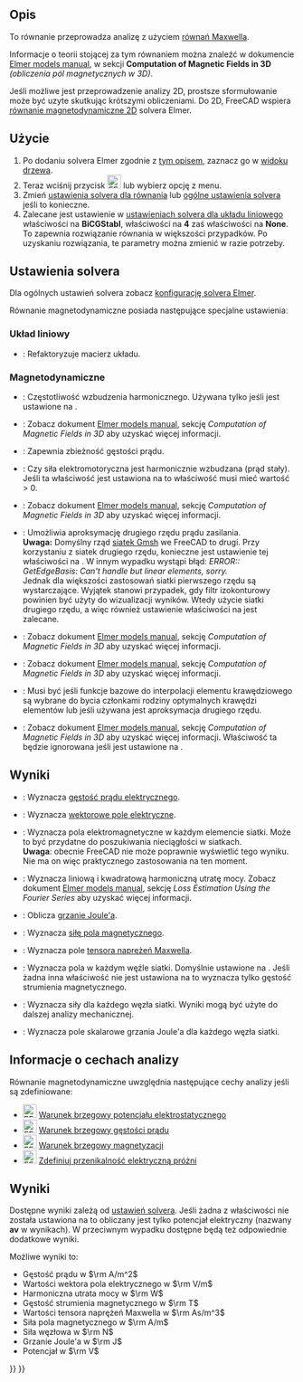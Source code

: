 <languages/>

{{Docnav
|[[FEM_EquationElectricforce/pl|Równanie siły elektrostatycznej]]
|[[FEM_EquationMagnetodynamic2D/pl|Równanie magnetodynamiczne 2D]]
|[[FEM_Workbench/pl|środowisko pracy MES]]
|IconL=FEM_EquationElectricforce.svg
|IconR=FEM_EquationMagnetodynamic2D.svg
|IconC=Workbench_FEM.svg
}}

{{GuiCommand/pl
|Name=FEM EquationMagnetodynamic
|Name/pl=Równanie magnetodynamiczne
|MenuLocation=Rozwiąż→ Równania elektromagnetyczne → Równanie magnetodynamiczne
|Workbenches=[[FEM_Workbench|FEM]]
|Version=0.21
|SeeAlso=[[FEM_EquationMagnetodynamic2D/pl|Równanie magnetodynamiczne 2D]]
}}

<span id="Description"></span>
==Opis==

To równanie przeprowadza analizę z użyciem [https://pl.wikipedia.org/wiki/R%C3%B3wnania_Maxwella równań Maxwella].

Informacje o teorii stojącej za tym równaniem można znaleźć w dokumencie [http://www.elmerfem.org/blog/documentation/ Elmer models manual], w sekcji '''Computation of Magnetic Fields in 3D''' ''(obliczenia pól magnetycznych w 3D)''.

Jeśli możliwe jest przeprowadzenie analizy 2D, prostsze sformułowanie może być uzyte skutkując krótszymi obliczeniami. Do 2D, FreeCAD wspiera [[FEM_EquationMagnetodynamic2D/pl|równanie magnetodynamiczne 2D]] solvera Elmer.

<span id="Usage"></span>
==Użycie==

# Po dodaniu solvera Elmer zgodnie z [[FEM_SolverElmer/pl#Równania|tym opisem]], zaznacz go w [[Tree_view/pl|widoku drzewa]].
# Teraz wciśnij przycisk [[Image:FEM_EquationMagnetodynamic.svg|24px]] lub wybierz opcję {{MenuCommand|Rozwiąż → Równania elektromagnetyczne → Równanie magnetodynamiczne}} z menu.
# Zmień [[#Ustawienia_solvera|ustawienia solvera dla równania]] lub [[FEM_SolverElmer_SolverSettings/pl|ogólne ustawienia solvera]] jeśli to konieczne.
# Zalecane jest ustawienie w [[FEM_SolverElmer_SolverSettings/pl#Układ_liniowy|ustawieniach solvera dla układu liniowego]] właściwości {{PropertyData|Linear Iterative Method}} na '''BiCGStabl ''', właściwości {{PropertyData|BiCGstabl Degree}} na '''4''' zaś właściwości {{PropertyData|Linear Preconditioning}} na '''None'''. To zapewnia rozwiązanie równania w większości przypadków. Po uzyskaniu rozwiązania, te parametry można zmienić w razie potrzeby.

<span id="Solver_Settings"></span>
==Ustawienia solvera==

Dla ogólnych ustawień solvera zobacz [[FEM_SolverElmer_SolverSettings/pl|konfigurację solvera Elmer]].

Równanie magnetodynamiczne posiada następujące specjalne ustawieniaː

<span id="Linear_System"></span>
===Układ liniowy===

* {{PropertyData|Linear System Refactorize}}:  Refaktoryzuje macierz układu.

<span id="Magnetodynamic"></span>
===Magnetodynamiczne===

* {{PropertyData|Angular Frequency}}: Częstotliwość wzbudzenia harmonicznego. Używana tylko jeśli {{PropertyData|Is Harmonic}} jest ustawione na {{true/pl}}.
* {{PropertyData|Automated Source Projection BCs}}: Zobacz dokument [http://www.elmerfem.org/blog/documentation/ Elmer models manual], sekcję ''Computation of Magnetic Fields in 3D'' aby uzyskać więcej informacji.
* {{PropertyData|FixInput Current Density}}: Zapewnia zbieżność gęstości prądu.
* {{PropertyData|Is Harmonic}}: Czy siła elektromotoryczna jest harmonicznie wzbudzana (prąd stały). Jeśli ta właściwość jest ustawiona na {{true/pl}} to właściwość {{PropertyData|Angular Frequency}} musi mieć wartość > 0.
* {{PropertyData|Lagrange Gauge Penalization Coefficient}}: Zobacz dokument [http://www.elmerfem.org/blog/documentation/ Elmer models manual], sekcję ''Computation of Magnetic Fields in 3D'' aby uzyskać więcej informacji.
* {{PropertyData|Quadratic Approximation}}: Umożliwia aproksymację drugiego rzędu prądu zasilania.</br>'''Uwaga:''' Domyślny rząd [[FEM_MeshGmshFromShape/pl|siatek Gmsh]] we FreeCAD to drugi. Przy korzystaniu z siatek drugiego rzędu, konieczne jest ustawienie tej właściwości na {{true/pl}}. W innym wypadku wystąpi błąd: ''ERROR:: GetEdgeBasis: Can't handle but linear elements, sorry.''</br>Jednak dla większości zastosowań siatki pierwszego rzędu są wystarczające. Wyjątek stanowi przypadek, gdy filtr izokonturowy powinien być użyty do wizualizacji wyników. Wtedy użycie siatki drugiego rzędu, a więc również ustawienie właściwości {{PropertyData|Quadratic Approximation}} na {{true/pl}} jest zalecane.
* {{PropertyData|Static Conductivity}}: Zobacz dokument [http://www.elmerfem.org/blog/documentation/ Elmer models manual], sekcję ''Computation of Magnetic Fields in 3D'' aby uzyskać więcej informacji.
* {{PropertyData|Use Lagrange Gauge}}: Zobacz dokument [http://www.elmerfem.org/blog/documentation/ Elmer models manual], sekcję ''Computation of Magnetic Fields in 3D'' aby uzyskać więcej informacji.
* {{PropertyData|Use Piola Transform}}: Musi być {{true/pl}} jeśli funkcje bazowe do interpolacji elementu krawędziowego są wybrane do bycia członkami rodziny optymalnych krawędzi elementów lub jeśli używana jest aproksymacja drugiego rzędu.
* {{PropertyData|Use Tree Gauge}}: Zobacz dokument [http://www.elmerfem.org/blog/documentation/ Elmer models manual], sekcję ''Computation of Magnetic Fields in 3D'' aby uzyskać więcej informacji. Właściwość ta będzie ignorowana jeśli {{PropertyData|Use Piola Transform}} jest ustawione na {{true/pl}}.

<span id="Results"></span>
==Wyniki==

* {{PropertyData|Calculate Current Density}}: Wyznacza [https://pl.wikipedia.org/wiki/G%C4%99sto%C5%9B%C4%87_pr%C4%85du_elektrycznego gęstość prądu elektrycznego].
* {{PropertyData|Calculate Electric Field}}: Wyznacza [https://pl.wikipedia.org/wiki/Pole_elektryczne wektorowe pole elektryczne].
* {{PropertyData|Calculate Elemental Fields}}: Wyznacza pola elektromagnetyczne w każdym elemencie siatki. Może to być przydatne do poszukiwania nieciągłości w siatkach.</br>'''Uwaga''': obecnie FreeCAD nie może poprawnie wyświetlić tego wyniku. Nie ma on więc praktycznego zastosowania na ten moment.
* {{PropertyData|Calculate Harmonic Loss}}: Wyznacza liniową i kwadratową harmoniczną utratę mocy. Zobacz dokument [https://www.elmerfem.org/blog/documentation/ Elmer models manual], sekcję ''Loss Estimation Using the Fourier Series'' aby uzyskać więcej informacji.
* {{PropertyData|Calculate Joule Heating}}: Oblicza [https://en.wikipedia.org/wiki/Joule_heating grzanie Joule'a].
* {{PropertyData|Calculate Magnetic Strength}}: Wyznacza [https://pl.wikipedia.org/wiki/Pole_magnetyczne siłę pola magnetycznego].
* {{PropertyData|Calculate Maxwell Stress}}: Wyznacza pole [https://en.wikipedia.org/wiki/Maxwell_stress_tensor tensora naprężeń Maxwella].
* {{PropertyData|Calculate Nodal Fields}}: Wyznacza pola w każdym węźle siatki. Domyślnie ustawione na {{true/pl}}. Jeśli żadna inna właściwość {{PropertyData|Calculate *}} nie jest ustawiona na {{true/pl}} to wyznacza tylko gęstość strumienia magnetycznego.
* {{PropertyData|Calculate Nodal Forces}}: Wyznacza siły dla każdego węzła siatki. Wyniki mogą być użyte do dalszej analizy mechanicznej.
* {{PropertyData|Calculate Nodal Heating}}: Wyznacza pole skalarowe grzania Joule'a dla każdego węzła siatki.

<span id="Analysis_Feature_Information"></span>
==Informacje o cechach analizy==

Równanie magnetodynamiczne uwzględnia następujące cechy analizy jeśli są zdefiniowane:

* [[Image:FEM_ConstraintElectrostaticPotential.svg|24px]] [[FEM_ConstraintElectrostaticPotential/pl|Warunek brzegowy potencjału elektrostatycznego]]
* [[Image:FEM_ConstraintCurrentDensity.svg|24px]] [[FEM_ConstraintCurrentDensity/pl|Warunek brzegowy gęstości prądu]]
* [[Image:FEM_ConstraintMagnetization.svg|24px]] [[FEM_ConstraintMagnetization/pl|Warunek brzegowy magnetyzacji]]
* [[Image:FEM_ConstantVacuumPermittivity.svg|24px]] [[FEM_ConstantVacuumPermittivity/pl|Zdefiniuj przenikalność elektryczną próżni]]

<span id="Results"></span>
==Wyniki==

Dostępne wyniki zależą od [[#Ustawienia_solvera|ustawień solvera]]. Jeśli żadna z właściwości {{PropertyData|Calculate *}} nie została ustawiona na {{true/pl}} to obliczany jest tylko potencjał elektryczny (nazwany '''av''' w wynikach). W przeciwnym wypadku dostępne będą też odpowiednie dodatkowe wyniki.

Możliwe wyniki to:
* Gęstość prądu w <math>\rm A/m^2</math>
* Wartości wektora pola elektrycznego w <math>\rm V/m</math>
* Harmoniczna utrata mocy w <math>\rm W</math>
* Gęstość strumienia magnetycznego w <math>\rm T</math>
* Wartości tensora naprężeń Maxwella w <math>\rm As/m^3</math>
* Siła pola magnetycznego w <math> \rm A/m</math>
* Siła węzłowa w <math>\rm N</math>
* Grzanie Joule'a w <math>\rm J</math>
* Potencjał w <math>\rm V</math>


{{Docnav
|[[FEM_EquationElectricforce/pl|Równanie siły elektrostatycznej]]
|[[FEM_EquationMagnetodynamic2D/pl|Równanie magnetodynamiczne 2D]]
|[[FEM_Workbench/pl|środowisko pracy MES]]
|IconL=FEM_EquationElectricforce.svg
|IconR=FEM_EquationMagnetodynamic2D.svg
|IconC=Workbench_FEM.svg
}}

{{FEM Tools navi{{#translation:}}}}
{{Userdocnavi{{#translation:}}}}